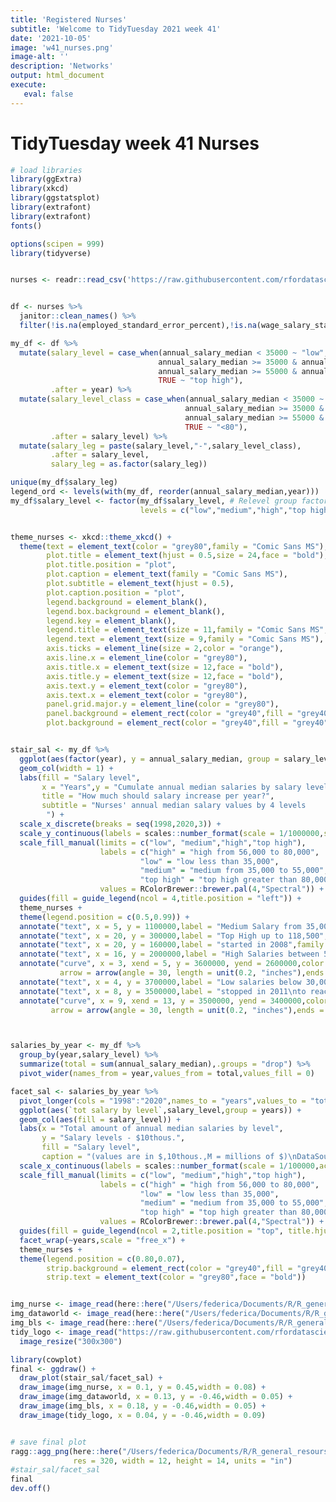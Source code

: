 ```yaml
---
title: 'Registered Nurses'
subtitle: 'Welcome to TidyTuesday 2021 week 41'
date: '2021-10-05'
image: 'w41_nurses.png'
image-alt: ''
description: 'Networks'
output: html_document
execute: 
   eval: false
---
```

# TidyTuesday week 41 Nurses
```r

# load libraries
library(ggExtra)
library(xkcd)
library(ggstatsplot)
library(extrafont)
library(extrafont)
fonts()

options(scipen = 999)
library(tidyverse)


nurses <- readr::read_csv('https://raw.githubusercontent.com/rfordatascience/tidytuesday/master/data/2021/2021-10-05/nurses.csv')


df <- nurses %>%
  janitor::clean_names() %>%
  filter(!is.na(employed_standard_error_percent),!is.na(wage_salary_standard_error_percent))

my_df <- df %>%
  mutate(salary_level = case_when(annual_salary_median < 35000 ~ "low",
                                 annual_salary_median >= 35000 & annual_salary_median < 55000 ~ "medium",
                                 annual_salary_median >= 55000 & annual_salary_median <= 80000 ~ "high",
                                 TRUE ~ "top high"),
         .after = year) %>%
  mutate(salary_level_class = case_when(annual_salary_median < 35000 ~ "<35",
                                       annual_salary_median >= 35000 & annual_salary_median < 55000 ~ "35 to 55",
                                       annual_salary_median >= 55000 & annual_salary_median <= 80000 ~ "56 to 80",
                                       TRUE ~ "<80"),
         .after = salary_level) %>%
  mutate(salary_leg = paste(salary_level,"-",salary_level_class),
         .after = salary_level,
         salary_leg = as.factor(salary_leg))

unique(my_df$salary_leg)
legend_ord <- levels(with(my_df, reorder(annual_salary_median,year)))
my_df$salary_level <- factor(my_df$salary_level, # Relevel group factor
                             levels = c("low","medium","high","top high"))


theme_nurses <- xkcd::theme_xkcd() +
  theme(text = element_text(color = "grey80",family = "Comic Sans MS"),
        plot.title = element_text(hjust = 0.5,size = 24,face = "bold"),
        plot.title.position = "plot",
        plot.caption = element_text(family = "Comic Sans MS"),
        plot.subtitle = element_text(hjust = 0.5),
        plot.caption.position = "plot",
        legend.background = element_blank(),
        legend.box.background = element_blank(),
        legend.key = element_blank(),
        legend.title = element_text(size = 11,family = "Comic Sans MS",face = "bold"),
        legend.text = element_text(size = 9,family = "Comic Sans MS"),
        axis.ticks = element_line(size = 2,color = "orange"),
        axis.line.x = element_line(color = "grey80"),
        axis.title.x = element_text(size = 12,face = "bold"),
        axis.title.y = element_text(size = 12,face = "bold"),
        axis.text.y = element_text(color = "grey80"),
        axis.text.x = element_text(color = "grey80"),
        panel.grid.major.y = element_line(color = "grey80"),
        panel.background = element_rect(color = "grey40",fill = "grey40"),
        plot.background = element_rect(color = "grey40",fill = "grey40"))


stair_sal <- my_df %>%
  ggplot(aes(factor(year), y = annual_salary_median, group = salary_level, fill = salary_level)) +
  geom_col(width = 1) +
  labs(fill = "Salary level",
       x = "Years",y = "Cumulate annual median salaries by salary level",
       title = "How much should salary increase per year?",
       subtitle = "Nurses' annual median salary values by 4 levels
        ") +
  scale_x_discrete(breaks = seq(1998,2020,3)) +
  scale_y_continuous(labels = scales::number_format(scale = 1/1000000,suffix = "M",accuracy = 1)) +
  scale_fill_manual(limits = c("low", "medium","high","top high"),
                    labels = c("high" = "high from 56,000 to 80,000",
                             "low" = "low less than 35,000",
                             "medium" = "medium from 35,000 to 55,000",
                             "top high" = "top high greater than 80,000"),
                    values = RColorBrewer::brewer.pal(4,"Spectral")) +
  guides(fill = guide_legend(ncol = 4,title.position = "left")) +
  theme_nurses +
  theme(legend.position = c(0.5,0.99)) +
  annotate("text", x = 5, y = 1100000,label = "Medium Salary from 35,000 to 60,000",family = "xkcd" ) +
  annotate("text", x = 20, y = 300000,label = "Top High up to 118,500",family = "xkcd" ) +
  annotate("text", x = 20, y = 160000,label = "started in 2008",family = "xkcd" ) +
  annotate("text", x = 16, y = 2000000,label = "High Salaries between 56,000 and 80,000",family = "xkcd" ) +
  annotate("curve", x = 3, xend = 5, y = 3600000, yend = 2600000,color = "grey85", curvature = 0.5,
           arrow = arrow(angle = 30, length = unit(0.2, "inches"),ends = "last", type = "open")) +
  annotate("text", x = 4, y = 3700000,label = "Low salaries below 30,000",family = "xkcd" ,color = "red") +
  annotate("text", x = 8, y = 3500000,label = "stopped in 2011\nto reach 35,000",family = "xkcd",color = "red" ) +
  annotate("curve", x = 9, xend = 13, y = 3500000, yend = 3400000,color = "grey85", curvature = -0.5,
         arrow = arrow(angle = 30, length = unit(0.2, "inches"),ends = "last", type = "open"))



salaries_by_year <- my_df %>%
  group_by(year,salary_level) %>%
  summarize(total = sum(annual_salary_median),.groups = "drop") %>%
  pivot_wider(names_from = year,values_from = total,values_fill = 0)

facet_sal <- salaries_by_year %>%
  pivot_longer(cols = "1998":"2020",names_to = "years",values_to = "tot salary by level") %>%
  ggplot(aes(`tot salary by level`,salary_level,group = years)) +
  geom_col(aes(fill = salary_level)) +
  labs(x = "Total amount of annual median salaries by level",
       y = "Salary levels - $10thous.",
       fill = "Salary level",
       caption = "(values are in $,10thous.,M = millions of $)\nDataSource: Registered Nurses,DataWorld,BLS\nTidyTuesday Week41 DataViz: Federica Gazzelloni") +
  scale_x_continuous(labels = scales::number_format(scale = 1/100000,accuracy = 1)) +
  scale_fill_manual(limits = c("low", "medium","high","top high"),
                    labels = c("high" = "high from 56,000 to 80,000",
                             "low" = "low less than 35,000",
                             "medium" = "medium from 35,000 to 55,000",
                             "top high" = "top high greater than 80,000"),
                    values = RColorBrewer::brewer.pal(4,"Spectral")) +
  guides(fill = guide_legend(ncol = 2,title.position = "top", title.hjust = 0.5)) +
  facet_wrap(~years,scale = "free_x") +
  theme_nurses +
  theme(legend.position = c(0.80,0.07),
        strip.background = element_rect(color = "grey40",fill = "grey40"),
        strip.text = element_text(color = "grey80",face = "bold"))


img_nurse <- image_read(here::here("/Users/federica/Documents/R/R_general_resourses/TidyTuesday/TidyTuesday/w41/nurse.png"))
img_dataworld <- image_read(here::here("/Users/federica/Documents/R/R_general_resourses/TidyTuesday/TidyTuesday/w41/dataworld.png"))
img_bls <- image_read(here::here("/Users/federica/Documents/R/R_general_resourses/TidyTuesday/TidyTuesday/w41/bls.png"))
tidy_logo <- image_read("https://raw.githubusercontent.com/rfordatascience/tidytuesday/master/static/plot_logo.png") %>%
  image_resize("300x300")

library(cowplot)
final <- ggdraw() +
  draw_plot(stair_sal/facet_sal) +
  draw_image(img_nurse, x = 0.1, y = 0.45,width = 0.08) +
  draw_image(img_dataworld, x = 0.13, y = -0.46,width = 0.05) +
  draw_image(img_bls, x = 0.18, y = -0.46,width = 0.05) +
  draw_image(tidy_logo, x = 0.04, y = -0.46,width = 0.09) 


# save final plot
ragg::agg_png(here::here("/Users/federica/Documents/R/R_general_resourses/TidyTuesday/TidyTuesday/w41/w41_nurses.png"),
              res = 320, width = 12, height = 14, units = "in")
#stair_sal/facet_sal
final
dev.off()

```
